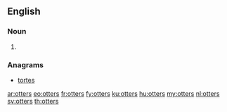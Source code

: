 {{also|Otters}}
==English==

===Noun===
{{head|en|noun plural form}}

# {{plural of|otter|lang=en}}

===Anagrams===
* [[tortes#English|tortes]]

[[ar:otters]]
[[eo:otters]]
[[fr:otters]]
[[fy:otters]]
[[ku:otters]]
[[hu:otters]]
[[my:otters]]
[[nl:otters]]
[[sv:otters]]
[[th:otters]]